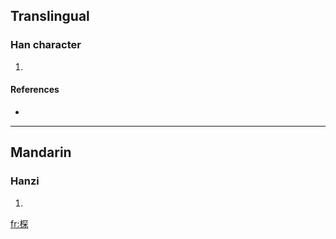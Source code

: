 ==Translingual==

===Han character===
{{Han char|rn=75|rad=木|as=08|sn=12|four=4799<sub>4</sub>|canj=木月金木 (DBCD)}}

# {{defn|Han|sort=木08}}

====References====
* {{Han ref|kx=0532.060|dkj=14925|dj=0920.140|hdz=21239.100|uh=68CE|ud=26830|bh=D9CD|bd=55757}}

----

==Mandarin==

===Hanzi===
{{cmn-hanzi|pin=[[bài]] ([[bai4]]), [[chán]] ([[chan2]])|wg=pai<sup>4</sup>, ch'an<sup>2</sup>}}

# {{defn|Mandarin|sort=木08}}

[[fr:棎]]